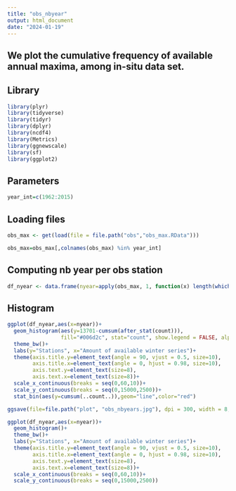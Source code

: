 ```yaml
---
title: "obs_nbyear"
output: html_document
date: "2024-01-19"
---
```

We plot the cumulative frequency of available annual maxima, among in-situ data set.
---

## Library

```r

library(plyr)
library(tidyverse)
library(tidyr)
library(dplyr)
library(ncdf4)
library(Metrics)
library(ggnewscale)
library(sf)
library(ggplot2)

```

## Parameters

```r

year_int=c(1962:2015) 

```

## Loading files 

```r

obs_max <- get(load(file = file.path("obs","obs_max.RData")))

obs_max=obs_max[,colnames(obs_max) %in% year_int]

```

## Computing nb year per obs station

```r

df_nyear <- data.frame(nyear=apply(obs_max, 1, function(x) length(which(!is.na(x)))))

```

## Histogram

```r

ggplot(df_nyear,aes(x=nyear))+
  geom_histogram(aes(y=13701-cumsum(after_stat(count))), 
                 fill="#006d2c", stat="count", show.legend = FALSE, alpha=0.5)+
  theme_bw()+
  labs(y="Stations", x="Amount of available winter series")+
  theme(axis.title.y=element_text(angle = 90, vjust = 0.5, size=10), 
        axis.title.x=element_text(angle = 0, hjust = 0.98, size=10),
        axis.text.y=element_text(size=8),
        axis.text.x=element_text(size=8))+
  scale_x_continuous(breaks = seq(0,60,10))+
  scale_y_continuous(breaks = seq(0,15000,2500))+
  stat_bin(aes(y=cumsum(..count..)),geom="line",color="red")

ggsave(file=file.path("plot", "obs_nbyears.jpg"), dpi = 300, width = 8, height = 5.5)

ggplot(df_nyear,aes(x=nyear))+
  geom_histogram()+
  theme_bw()+
  labs(y="Stations", x="Amount of available winter series")+
  theme(axis.title.y=element_text(angle = 90, vjust = 0.5, size=10), 
        axis.title.x=element_text(angle = 0, hjust = 0.98, size=10),
        axis.text.y=element_text(size=8),
        axis.text.x=element_text(size=8))+
  scale_x_continuous(breaks = seq(0,60,10))+
  scale_y_continuous(breaks = seq(0,15000,2500))

```


